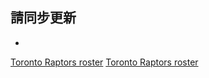<noinclude>{{noteTA|G1=NBA}}</noinclude>{{NBA roster header|team=多伦多猛龙}} 

{{player2 | num = 5 | first = 普雷舍斯 | last = 阿丘瓦 | pos = F | ft = 6 | in = 8 | lbs = 225 | school = Memphis | DOB = 1999–09–19 }}
{{player2 | num = 3 | first = OG | last = 阿努諾比 | pos = F | ft = 6 | in = 7 | lbs = 232 | school = Indiana | DOB = 1997–07–17 }}
{{player2 | num = 45 | redlink = 達拉諾·班頓 | englink = Dalano Banton | pos = F | ft = 6 | in = 7 | lbs = 204 | school = Nebraska | DOB = 1999–11–07 }}
{{player2 | num = 4 | first = 史考提 | last = 巴恩斯 | pos = F | ft = 6 | in = 7 | lbs = 225 | school = Florida State | DOB = 2001–08–01 }}
{{player2 | num = 24 | first = 肯 | last = 伯奇 | pos = C | ft = 6 | in = 9 | lbs = 233 | school = UNLV | DOB = 1992–09–28 }}
{{player2 | num = 17 | redlink = 艾薩克·邦加 | englink = Isaac Bonga | pos = G | ft = 6 | in = 8 | lbs = 180 | from = {{link-de|法蘭克福天際線籃球俱樂部|Skyliners Frankfurt|法蘭克福天際線}} | DOB = 1999–11–08 }}
{{player2 | num = 25 | first = 克里斯 | last = 布歇 | pos = F/C | ft = 6 | in = 9 | lbs = 200 | school = Oregon | DOB = 1993–01–11 }}
{{player2 | num = 11 | redlink = 賈斯汀·尚帕尼 | englink = Justin Champagnie | pos = G/F | ft = 6 | in = 6 | lbs = 206 | school = Pittsburgh | DOB = 2001–06–29 | note = TW }}
{{player2 | num = 22 | redlink = 馬拉基·弗林 | englink = Malachi Flynn | pos = G | ft = 6 | in = 1 | lbs = 175 | school = San Diego State | DOB = 1998–05–09 }}
{{player2 | num = 13 | redlink = 大衛·強森 (籃球員) | englink = David Johnson (basketball) | showname = 大衛·強森 | pos = G | ft = 6 | in = 4 | lbs = 203 | school = Louisville | DOB = 2001–02–26 | note = TW }}
{{player2 | num = 14 | first = 斯維亞托斯拉夫 | last = 米凱盧克 | pos = G/F | ft = 6 | in = 7 | lbs = 205 | school = Kansas | DOB = 1997–06–10 }}
{{player2 | num = 43 | first = 帕斯卡 | last = 席亞康 | pos = F | ft = 6 | in = 8 | lbs = 230 | school = New Mexico State | DOB = 1994–04–02 }}
{{player2 | num = 33 | first = 小蓋瑞 | last = 川特 | pos = G/F | ft = 6 | in = 5 | lbs = 209 | school = Duke | DOB = 1999–01–18 }}
{{player2 | num = 23 | first = 弗瑞德 | last = 范弗利特 | pos = G | ft = 6 | in = 1 | lbs = 197 | school = Wichita State | DOB = 1994–02–25 }}
{{player2 | num = 18 | name = 渡邊雄太 | pos = G/F | ft = 6 | in = 9 | lbs = 215 | school = George Washington | DOB = 1994–10–13 }}
{{player2 | num = 9 | redlink = D·J·威爾森 | englink = D.J. Wilson | pos = F | ft = 6 | in = 10 | lbs = 231 | school = Michigan | DOB = 1996–02–19 }}
{{player2 | num = 21 | first = 撒迪厄斯 | last = 杨 | pos = F | ft = 6 | in = 8 | lbs = 235 | school = Georgia Tech | DOB = 1988–06–21 }} 

{{NBA roster footer
| head_coach = 
* [[尼克·諾斯]]
| asst_coach =
* {{link-en|約翰·科爾巴西奧|John Corbacio}}
* {{link-en|特雷弗·葛利森|Trevor Gleeson}}
* {{link-en|喬恩·古德威利|Jon Goodwillie}}
* [[阿德里安·格里芬]]
* {{link-en|埃里克·庫裡|Eric Khoury}}
* {{link-en|納撒尼爾·米切爾|Nathaniel Mitchell}}
* {{link-en|吉姆·桑恩|Jim Sann}}
* [[厄爾·沃特森]]
| roster_url = http://www.nba.com/raptors/roster/
| transaction_url = http://www.nba.com/raptors/news/turkoglu_acquired_070909.html
| accessdate = 2022−02−08
}}<noinclude>

== 請同步更新 ==
*{{tl|多伦多猛龙现时球员名单}}

[[Category:NBA球員名單導航模板|Toronto Raptors roster]]
[[Category:多倫多暴龍|Toronto Raptors roster]]
</noinclude>